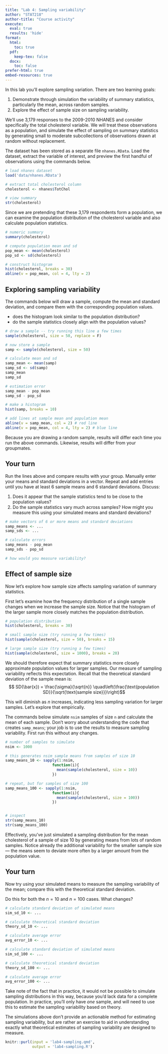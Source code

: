 ```yaml
---
title: "Lab 4: Sampling variability"
author: "STAT218"
author-title: "Course activity"
execute: 
  eval: true
  results: 'hide'
format: 
  html:
    toc: true
  pdf:
    keep-tex: false
  docx:
    toc: false
prefer-html: true
embed-resources: true
---
```


In this lab you'll explore sampling variation. There are two learning goals:

1. Demonstrate through simulation the variability of summary statistics, particularly the mean, across random samples.
2. Explore the effect of sample size on sampling variability.

We'll use 3,179 responses to the 2009-2010 NHANES and consider specifically the total cholesterol variable. We will treat these observations as a population, and simulate the effect of sampling on summary statistics by generating small to moderate subcollections of observations drawn at random without replacement.

The dataset has been stored as a separate file `nhanes.RData`. Load the dataset, extract the variable of interest, and preview the first handful of observations using the commands below.

```r
# load nhanes dataset
load('data/nhanes.RData')

# extract total cholesterol column
cholesterol <- nhanes$TotChol

# view summary
str(cholesterol)
```

Since we are pretending that these 3,179 respondents form a population, we can examine the population distribution of the cholesterol variable and also calculate population statistics.

```r
# numeric summary
summary(cholesterol)

# compute population mean and sd
pop_mean <- mean(cholesterol)
pop_sd <- sd(cholesterol)

# construct histogram
hist(cholesterol, breaks = 30)
abline(v = pop_mean, col = 4, lty = 2)
```

## Exploring sampling variability

The commands below will draw a sample, compute the mean and standard deviation, and compare them with the corresponding population values.

- does the histogram look similar to the population distribution?
- do the sample statistics closely align with the population values?

```r
# draw a sample -- try running this line a few times
sample(cholesterol, size = 50, replace = F)

# now store a sample
samp <- sample(cholesterol, size = 50)

# calculate mean and sd
samp_mean <- mean(samp)
samp_sd <- sd(samp)
samp_mean
samp_sd

# estimation error
samp_mean - pop_mean
samp_sd - pop_sd

# make a histogram
hist(samp, breaks = 10)

# add lines at sample mean and population mean
abline(v = samp_mean, col = 2) # red line
abline(v = pop_mean, col = 4, lty = 2) # blue line
```

Because you are drawing a random sample, results will differ each time you run the above commands. Likewise, results will differ from your groupmates.

::: callout-note
## Your turn

Run the lines above and compare results with your group. Manually enter your means and standard deviations in a vector. Repeat and add entries until you have at least 6 sample means and 6 standard deviations. Discuss:

1. Does it appear that the sample statistics tend to be close to the population values?
2. Do the sample statistics vary much across samples? How might you measure this using your simulated means and standard deviations?

```r
# make vectors of 6 or more means and standard deviations
samp_means <- ...
samp_sds <- ...

# calculate errors
samp_means - pop_mean
samp_sds - pop_sd

# how would you measure variability?

```
:::

## Effect of sample size

Now let's explore how sample size affects sampling variation of summary statistics.

First let's examine how the frequency distribution of a single sample changes when we increase the sample size. Notice that the histogram of the larger sample more closely matches the population distribution.

```r
# population distribution
hist(cholesterol, breaks = 30)

# small sample size (try running a few times)
hist(sample(cholesterol, size = 50), breaks = 15)

# large sample size (try running a few times)
hist(sample(cholesterol, size = 1000), breaks = 20)
```

We should therefore expect that summary statistics more closely approximate population values for larger samples. Our measure of sampling variability reflects this expectation. Recall that the theoretical standard deviation of the sample mean is:
$$ SD(\bar{x}) = \frac{\sigma}{\sqrt{n}} 
\quad\left(\frac{\text{population SD}}{\sqrt{\text{sample size}}}\right)$$

This will diminish as $n$ increases, indicating less sampling variation for larger samples. Let's explore that empirically.

The commands below simulate `nsim` samples of size `n` and calculate the mean of each sample. Don't worry about understanding the code that creates `samp_means`; your job is to use the results to measure sampling variability. First run this without any changes.

```r
# number of samples to simulate
nsim <- 1000

# this generates nsim sample means from samples of size 10
samp_means_10 <- sapply(1:nsim,
                     function(i){
                       mean(sample(cholesterol, size = 10))
                     })

# repeat, but for samples of size 100
samp_means_100 <- sapply(1:nsim,
                     function(i){
                       mean(sample(cholesterol, size = 100))
                     })


# inspect
str(samp_means_10)
str(samp_means_100)
```

Effectively, you've just simulated a sampling distribution for the mean cholesterol of a sample of size 10 by generating means from lots of random samples. Notice already the additional variability for the smaller sample size --- the means seem to deviate more often by a larger amount from the population value.

::: callout-note
## Your turn

Now try using your simulated means to measure the sampling variability of the mean; compare this with the theoretical standard deviation.

Do this for both the $n = 10$ and $n = 100$ cases. What changes?

```r
# calculate standard deviation of simulated means
sim_sd_10 <- ...

# calculate theoretical standard deviation
theory_sd_10 <- ...

# calculate average error
avg_error_10 <- ...

# calculate standard deviation of simulated means
sim_sd_100 <- ...

# calculate theoretical standard deviation
theory_sd_100 <- ...

# calculate average error
avg_error_100 <- ...
```
:::

Take note of the fact that in practice, it would not be possible to simulate sampling distributions in this way, because you'd lack data for a complete population. In practice, you'll only have *one* sample, and will need to use this to estimate the sampling variability based on theory. 

The simulations above don't provide an actionable method for estimating sampling variability, but are rather an exercise to aid in understanding exactly what theoretical estimates of sampling variability are designed to measure.

```r
knitr::purl(input = 'lab4-sampling.qmd',
            output = 'lab4-sampling.R')
```
